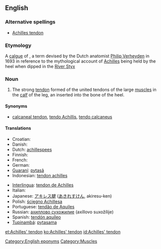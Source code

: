 ==English==

===Alternative spellings===
* [[Achilles tendon]]

===Etymology===
A [[calgue]] of {{NL.}} {{term|Achillis tendo|lang=la}}, a term devised by the Dutch anatomist [[w:Philip Verheyden|Philip Verheyden]] in 1693 in reference to the mythological account of [[Achilles]] being held by the heel when dipped in the [[w:Styx|River Styx]]

===Noun===
{{en-noun|sg=[[Achilles]]’ [[tendon]]}}

# {{anatomy}} The strong [[tendon]] formed of the united tendons of the large [[muscle]]s in the [[calf]] of the leg, an inserted into the bone of the heel.

====Synonyms====
* {{sense|anatomy}} [[calcaneal tendon]], [[tendo Achillis]], [[tendo calcaneus]]

====Translations====
{{trans-top|strong tendon in the calf of the leg}}
* Croatian: {{t-|hr|Ahilova tetiva|f}}
* Danish: {{t-|da|akillessene|c}}
* Dutch: [[achillespees]] {{f}}
* Finnish: {{t-|fi|akillesjänne}}
* French: {{t+|fr|tendon d’Achille|m}}
* German: {{t+|de|Achillessehne|f}}
* [[Guaraní]]: [[pytasã]]
* Indonesian: [[tendon achilles]]
{{trans-mid}}
* [[Interlingua]]: [[tendon de Achilles]]
* Italian: {{t-|it|tendine di Achille|m}}
* Japanese: [[アキレス腱]] ([[あきれすけん]], akiresu-ken)
* Polish: [[ścięgno Achillesa]] {{n}}
* Portuguese: [[tendão de Aquiles]] {{m}}
* Russian: [[ахиллово сухожилие]] (axíllovo suxožílije) {{n}}
* Spanish: [[tendón aquíleo]] {{m}}
* [[Tupinambá]]: [[pytasama]]
{{trans-bottom}}

[[Category:English eponyms]]
[[Category:Muscles]]
[[et:Achilles' tendon]]
[[ko:Achilles' tendon]]
[[id:Achilles' tendon]]
